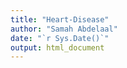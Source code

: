 ```yaml
---
title: "Heart-Disease"
author: "Samah Abdelaal"
date: "`r Sys.Date()`"
output: html_document
---
```


